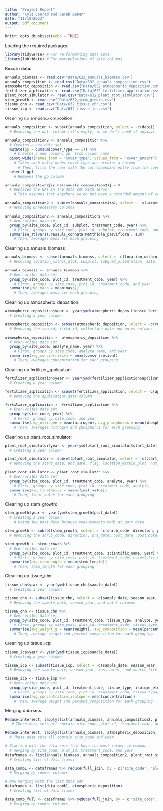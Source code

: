 ```yaml
---
title: "Project Report"
author: "Kyle Conrad and Sarah Baker"
date: "11/19/2023"
output: pdf_document
---
```


```r
knitr::opts_chunk$set(echo = TRUE)
```

Loading the required packages:
```r
library(tidyverse) # For re-formatting data sets
library(lubridate) # For manipulations of date columns
```

Read in data:
```r
annuals_biomass <- read.csv("Data/632_annuals_biomass.csv")
annuals_composition <- read.csv("Data/632_annuals_composition.csv")
atmospheric_deposition <- read.csv("Data/632_atmospheric_deposition.csv")
fertilizer_application <- read.csv("Data/632_fertilizer_application.csv")
plant_root_simulator <- read.csv("Data/632_plant_root_simulator.csv")
stem_growth <- read.csv("Data/632_stem_growth.csv")
tissue_chn <- read.csv("Data/632_tissue_chn.csv")
tissue_icp <- read.csv("Data/632_tissue_icp.csv")
```

Cleaning up annuals_composition:
```r
annuals_composition <- subset(annuals_composition, select = -c(date))
  # Removing the date column (it's empty, so we don't need it anyway)

annuals_composition2 <- annuals_composition %>% 
  # Creates a new data set  
  mutate(gp = cumsum(cover_type == 1)) %>% 
    # Creates a new column, gp, from column name
  pivot_wider(names_from = "cover_type", values_from = "cover_amount") %>% 
    # Takes each entry under cover_type and creates a column
      # Then, fills the rows with the corresponding entry from the cover_amount column
  select(-gp)
    # Removes the gp column

annuals_composition2[is.na(annuals_composition2)] = 0
  # Replaces the NAs in the data set with zeros
    # This assumes that anywhere we do not have a recorded amount of cover for a species, that is because it was not present

annuals_composition2 <- subset(annuals_composition2, select = -c(location_within_plot, collector, cover_category, sampled, green, litter, unidentified_1_2018, unidentified_3_2018, unidentified_2_2018, unidentified_1_2019))
  # Removing unnecessary columns

annuals_composition2 <- annuals_composition2 %>%
  # Over-writes data set
  group_by(site_code, plot_id, subplot, treatment_code, year) %>%
    # First, groups by site_code, plot_id, subplot, treatment_code, and year
  summarise_at(vars(Crassula_connata:Matthiola_parviflora), sum)
    # Then, averages mass for each grouping
```

Cleaning up annuals_biomass:
```r
annuals_biomass <- subset(annuals_biomass, select = -c(location_within_plot, subplot, subquad_orientation, date, notes))
  # Removing location_within_plot, subplot, subquad_orientation, date, and notes

annuals_biomass <- annuals_biomass %>%
  # Over-writes data set
  group_by(site_code, plot_id, treatment_code, year) %>%
    # First, groups by site_code, plot_id, treatment_code, and year
  summarise(avg_mass = mean(mass))
    # Then, averages mass for each grouping
```

Cleaning up atmospheric_deposition:
```r
atmospheric_deposition$year <- year(ymd(atmospheric_deposition$collection_date))
  # Creating a year column 

atmospheric_deposition <- subset(atmospheric_deposition, select = -c(run_id, field_id, collection_date, notes))
  # Removing the run_id, field_id, collection_date and notes columns

atmospheric_deposition <- atmospheric_deposition %>%
  # Over-writes data set
  group_by(site_code, analyte_name, year) %>%
    # First, groups by site_code, analyte_name, and year
  summarise(avg_concentration = mean(concentration))
    # Then, averages concentration for each grouping
```

Cleaning up fertilizer_application:
```r
fertilizer_application$year <- year(ymd(fertilizer_application$application_date))
  # Creating a year column 

fertilizer_application <- subset(fertilizer_application, select = -c(application_date))
  # Removing the application_date column

fertilizer_application <- fertilizer_application %>%
  # Over-writes data set
  group_by(site_code, year) %>%
    # First, groups by site_code, and year
  summarise(avg_nitrogen = mean(nitrogen), avg_phosphorus = mean(phosphorus))
    # Then, averages nitrogen and phosphorus for each grouping
```

Cleaning up plant_root_simulator:
```r
plant_root_simulator$year <- year(ymd(plant_root_simulator$start_date))
  # Creating a year column 

plant_root_simulator <- subset(plant_root_simulator, select = -c(start_date, end_date, flag, location_within_plot, num_cation_probes, num_anion_probes, notes))
  # Removing the start_date, end_date, flag, location_within_plot, num_cation_probes, and num_anion_probes

plant_root_simulator <- plant_root_simulator %>%
  # Over-writes data set
  group_by(site_code, plot_id, treatment_code, analyte, year) %>%
    # First, groups by site_code, plot_id, treatment_code, analyte,
  summarise(avg_finalValue = mean(final_value))
    # Then, final_value for each grouping
```

Cleaning up stem_growth:
```r
stem_growth$year <- year(ymd(stem_growth$post_date))
  # Creating a year column 
    # Using the post_date because measurements made at post_date

stem_growth <- subset(stem_growth, select = -c(shrub_code, direction, pre_date, post_date, post_note, post_measurement, stem_comment, plot_comment))
  # Removing the shrub_code, direction, pre_date, post_date, post_note, post_measurement, stem_comment, and plot_comment columns

stem_growth <- stem_growth %>%
  # Over-writes data set
  group_by(site_code, plot_id, treatment_code, scientific_name, year) %>%
    # First, groups by site_code, plot_id, treatment_code, scientific_name, analyte,
  summarise(avg_stemLength = mean(stem_length))
    # Then, stem_length for each grouping
```

Cleaning up tissue_chn:
```r
tissue_chn$year <- year(ymd(tissue_chn$sample_date))
  # Creating a year column 

tissue_chn <- subset(tissue_chn, select = -c(sample_date, season_year, Comment))
  # Removing the sample_date, season_year, and notes columns

tissue_chn <- tissue_chn %>%
  # Over-writes data set
  group_by(site_code, plot_id, treatment_code, tissue_type, analyte, year) %>%
    # First, groups by site_code, plot_id, treatment_code, tissue_type, analyte, and year
  summarise(avg_weight_g = mean(Weight), avg_composition = mean(percent_composition))
    # Then, average weight and percent_composition for each grouping
```

Cleaning up tissue_icp:
```r
tissue_icp$year <- year(ymd(tissue_icp$sample_date))
  # Creating a year column 

tissue_icp <- subset(tissue_icp, select = -c(sample_date, season_year, instrument, source_file))
  # Removing the sample_date, season_year, instrument, and source_file columns

tissue_icp <- tissue_icp %>%
  # Over-writes data set
  group_by(site_code, plot_id, treatment_code, tissue_type, isotope_element, year) %>%
    # First, groups by site_code, plot_id, treatment_code, tissue_type, analyte, and year
  summarise(avg_concentration_isotope = mean(concentration))
    # Then, average weight and percent_composition for each grouping
```

Merging data sets:
```r
Reduce(intersect, lapply(list(annuals_biomass, annuals_composition2, plant_root_simulator, stem_growth, tissue_chn, tissue_icp), names))
   # These data sets all contain site_code, plot_id, treatment_code, and year

Reduce(intersect, lapply(list(annuals_biomass, atmospheric_deposition, plant_root_simulator, stem_growth, tissue_chn, tissue_icp), names))
  # These data sets all contain site_code and year

# Starting with the data sets that have the most column in common:
  # merging by site_code, plot_id, treatment_code, and year
dataframes <- list(annuals_biomass, annuals_composition2, plant_root_simulator, stem_growth, tissue_chn, tissue_icp)
  # Creating list of data frames

data_comb1 <- dataframes %>% reduce(full_join, by = c("site_code", "plot_id", "treatment_code", "year"))
  # Merging by common columns

# Now merging with the last data set
dataframes <- list(data_comb1, atmospheric_deposition)
  # Creating list of data frames

data_comb_full <- dataframes %>% reduce(full_join, by = c("site_code", "year"))
  # Merging by common columns
```
